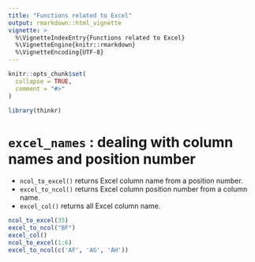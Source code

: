 ```yaml
---
title: "Functions related to Excel"
output: rmarkdown::html_vignette
vignette: >
  %\VignetteIndexEntry{Functions related to Excel}
  %\VignetteEngine{knitr::rmarkdown}
  %\VignetteEncoding{UTF-8}
---
```


```r
knitr::opts_chunk$set(
  collapse = TRUE,
  comment = "#>"
)
```

```r
library(thinkr)
```


# `excel_names` : dealing with column names and position number

- `ncol_to_excel()` returns Excel column name from a position number. 
- `excel_to_ncol()` returns Excel column position number from a column name. 
- `excel_col()` returns all Excel column name.


```r
ncol_to_excel(35)
excel_to_ncol("BF")
excel_col()
ncol_to_excel(1:6)
excel_to_ncol(c('AF', 'AG', 'AH'))
```
